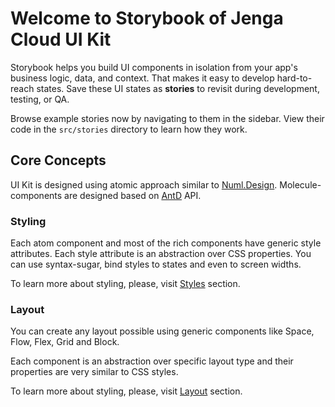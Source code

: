 
<Meta title="Introduction" />

# Welcome to Storybook of Jenga Cloud UI Kit

Storybook helps you build UI components in isolation from your app's business logic, data, and context.
That makes it easy to develop hard-to-reach states. Save these UI states as **stories** to revisit during development, testing, or QA.

Browse example stories now by navigating to them in the sidebar.
View their code in the `src/stories` directory to learn how they work.

## Core Concepts

UI Kit is designed using atomic approach similar to [Numl.Design](https://numl.design). Molecule-components are designed based on [AntD](https://ant.design/) API.

### Styling

Each atom component and most of the rich components have generic style attributes. Each style attribute is an abstraction over CSS properties. You can use syntax-sugar, bind styles to states and even to screen widths.

To learn more about styling, please, visit [Styles](/?path=/docs/uikit-styles--page) section.

### Layout

You can create any layout possible using generic components like Space, Flow, Flex, Grid and Block.

Each component is an abstraction over specific layout type and their properties are very similar to CSS styles.

To learn more about styling, please, visit [Layout](/?path=/docs/uikit-layout--page) section.
